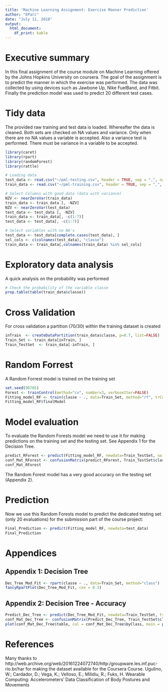 ```yaml
---
title: 'Machine Learning Assignment: Exercise Manner Prediction'
author: "EParc"
date: "July 11, 2018"
output:
  html_document:
    df_print: kable
---
```


# Executive summary
In this final assignment of the course module on Machine Learning offered by the Johns Hopkins University on coursera. The goal of the assignment is to predict the manner in which the exercise was performed. The data was collected by using devices such as Jawbone Up, Nike FuelBand, and Fitbit. Finally the prediction model was used to  predict 20 different test cases.  

# Tidy data
The provided raw training and test data is loaded. Whereafter the data is cleaned.
Both sets are checked on NA values and variance. Only when there are no NA values a variable is accepted.
Also a variance test is performed. There must be variance in a variable to be accepted.

```r
library(caret)
library(rpart)
library(randomForest)
library(rattle)
```
```r
# Loading data
test_data <- read.csv("~/pml-testing.csv", header = TRUE, sep = ",", na.strings = c("NA", "#DIV/0!", ""))
train_data <- read.csv("~/pml-training.csv", header = TRUE, sep = ",",  na.strings = c("NA", "#DIV/0!", ""))

# Select Columns with good data (data with variance)
NZV <- nearZeroVar(train_data)
train_data <- train_data [, -NZV]
NZV <- nearZeroVar(test_data)
test_data <- test_data [, -NZV]
train_data <- train_data[, -c(1:7)]
test_data <- test_data[, -c(1:7)]

# Select variables with no NA's
test_data <- test_data[complete.cases(test_data), ]
sel_cols <- c(colnames(test_data), "classe")
train_data <- train_data[,colnames(train_data) %in% sel_cols] 

```

# Exploratory data analysis
A quick analysis on the probability was performed
```r
# Check the probability of the variable classe 
prop.table(table(train_data$classe))
```

# Cross Validation
For cross validation a partition (70/30) within the training dataset is created 
```r
inTrain  <- createDataPartition(train_data$classe, p=0.7, list=FALSE)
Train_Set <- train_data[inTrain, ]
Train_TestSet  <- train_data[-inTrain, ]
```

# Random Forrest
A Random Forrest model is trained on the training set
```r
set.seed(98765)
Forest <- trainControl(method="cv", number=3, verboseIter=FALSE)
Fitting_model_RF <- train(classe ~ ., data=Train_Set, method="rf", trControl=Forest, na.action=na.roughfix)
Fitting_model_RF$finalModel
```

# Model evaluation
To evaluate the Random Forests model we need to use it for making predictions on the training set and the testing set. See Appendix 1 for the Decision Tree.
```r
predict_RForest <- predict(Fitting_model_RF, newdata=Train_TestSet, na.action = na.pass)
conf_Mat_RForest <- confusionMatrix(predict_RForest, Train_TestSet$classe)
conf_Mat_RForest
```
The Random Forest model has a very good accuracy on the testing set (Appendix 2). 

# Prediction
Now we use this Random Forests model to predict the dedicated testing set (only 20 evaluations) for the submission part of the course project:
```r
Final_Prediction <- predict(Fitting_model_RF, newdata=test_data)
Final_Prediction
```

# Appendices
## Appendix 1: Decision Tree
```r
Dec_Tree_Mod_Fit <- rpart(classe ~ ., data=Train_Set, method="class")
fancyRpartPlot(Dec_Tree_Mod_Fit, cex = 0.3)
```

## Appendix 2: Decision Tree - Accuracy
```r
Predict_Dec_Tree <- predict(Dec_Tree_Mod_Fit, newdata=Train_TestSet, type="class")
conf_Mat_Dec_Tree <- confusionMatrix(Predict_Dec_Tree, Train_TestSet$classe)
plot(conf_Mat_Dec_Tree$table, col = conf_Mat_Dec_Tree$byClass, main = paste("Decision Tree - Accuracy =", round(conf_Mat_Dec_Tree$overall['Accuracy'], 4)))
```

# References
Many thanks to http://web.archive.org/web/20161224072740/http:/groupware.les.inf.puc-rio.br/har for making the dataset available for the Coursera Course. 
Ugulino, W.; Cardador, D.; Vega, K.; Velloso, E.; Milidiu, R.; Fuks, H. Wearable Computing: Accelerometers' Data Classification of Body Postures and Movements

